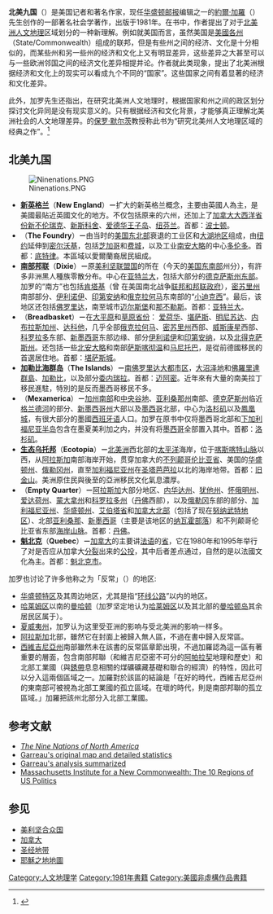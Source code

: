'''北美九国'''（{{lang-en|''Nine Nations of North America''}}）是美国记者和著名作家，现任[[华盛顿邮报|华盛顿邮报]]编辑之一的[[約爾·加羅|約爾·加羅]]（{{lang|en|Joel Garreau}}）先生创作的一部著名社会学著作，出版于1981年。在书中，作者提出了对于[[北美洲|北美洲]][[人文地理|人文地理]]区域划分的一种新理解。例如就美国而言，虽然美国是[[美国各州|美國各州]]（State/Commonwealth）组成的联邦，但是有些州之间的经济、文化是十分相似的，而某些州和另一些州的经济和文化上又有明显差异，这些差异之大甚至可以与一些欧洲邻国之间的经济文化差异相提并论。作者就此类现象，提出了北美洲根据经济和文化上的现实可以看成九个不同的“国家”。这些国家之间有着显著的经济和文化差异。

此外，加罗先生还指出，在研究北美洲人文地理时，根据国家和州之间的政区划分探讨文化异同是没有现实意义的。只有根据经济和文化背景，才能够真正理解北美洲社会的人文地理差异。{{tsl|en|Mayville State University|梅维尔州立大学}}的[[保罗·默尔茨|保罗·默尔茨]]教授称此书为“研究北美州人文地理区域的经典之作”。<ref>{{Cite web |url=http://www.online.masu.nodak.edu/divisions/hssdiv/meartz/online/intro_ninenations.htm |title=World Regional Geography & Anthropology: Notes<!-- Bot generated title --> |accessdate=2010-05-04 |archive-date=2008-08-28 |archive-url=https://web.archive.org/web/20080828062443/http://www.online.masu.nodak.edu/divisions/hssdiv/meartz/online/intro_ninenations.htm |dead-url=yes }}</ref>

== 北美九国 ==
[[File:Ninenations.PNG|thumb]]

* '''[[新英格兰|新英格兰]]'''（'''New England'''）'''－'''扩大的新英格兰概念，主要由英國人為主，是美國最貼近英國文化的地方。不仅包括原来的六州，还加上了[[加拿大大西洋省份|加拿大大西洋省份]][[新不伦瑞克|新不伦瑞克]]、[[新斯科舍|新斯科舍]]、[[愛德華王子島|爱德华王子岛]]、[[纽芬兰省|纽芬兰]]。首都：[[波士顿|波士顿]]。
* '''{{tsl|en|The Foundry (United States region)|北部工业国}}'''（'''The Foundry'''）'''－'''由当时的[[美国东北部|美国东北部]]衰退的工业区和[[大湖地区|大湖地区]]组成，由[[纽约|纽约]]延伸到[[密尔沃基|密尔沃基]]，包括[[芝加哥|芝加哥]]和[[费城|费城]]，以及工业[[南安大略|南安大略]]的中心[[多伦多|多伦多]]。首都：[[底特律|底特律]]。本區域以愛爾蘭裔居民組成。
* '''[[迪克西|南部邦联]]'''（'''Dixie'''）'''－'''原[[美利坚联盟国|美利坚联盟国]]的所在（今天的[[美國東南部|美国东南部]]州分），有許多非洲黑人種族零散分布。中心在[[亚特兰大|亚特兰大]]，包括大部分的[[德克萨斯州|德克萨斯州东部]]。 加罗的“南方”也包括[[肯塔基|肯塔基]]（曾 在美国南北战争[[肯德基|联邦和邦联政府]]），[[密苏里州|密苏里州]]南部部分、[[伊利诺伊|伊利诺伊]]、[[印第安纳州|印第安纳]]和[[俄克拉何马|俄克拉何马]]东南部的“[[小迪克斯_(俄克拉荷马州)|小迪克西]]”。最后，该地区还包括[[佛罗里达|佛罗里达]]，南至城市[[迈尔斯堡海滩_(佛罗里达州)|迈尔斯堡]]和[[那不勒斯_(佛罗里达州)|那不勒斯]]。首都：[[亚特兰大|亚特兰大]]。
* '''{{tsl|en|Breadbasket|北美粮仓}}'''（'''Breadbasket'''）'''－'''在[[大平原|大平原]]和[[草原省份|草原省份]]： [[爱荷华|爱荷华]]、[[堪萨斯|堪萨斯]]、[[明尼蘇達州|明尼苏达]]、[[内布拉斯加州|内布拉斯加州]]、[[達科他縣_(內布拉斯加州)|达科他]]，几乎全部[[俄克拉何马|俄克拉何马]]、[[密苏里州|密苏里州]]西部、[[威斯康星|威斯康星]]西部、[[科羅拉多州|科罗拉多]]东部、[[新墨西哥|新墨西哥]]东部边缘、部分[[伊利诺伊|伊利诺伊]]和[[印第安纳州|印第安纳]]，以及[[德克薩斯州|北得克萨斯州]]。还包括一些[[安大略省|北安大略]]和南部[[萨斯喀彻温|萨斯喀彻温]]和[[马尼托巴|马尼托巴]]，是從前德國移民的首選居住地。首都：[[堪萨斯城_(密苏里州)|堪萨斯城]]。
* '''[[加勒比地区|加勒比海群岛]]'''（'''The Islands'''）'''－'''[[南佛罗里达|南佛罗里达大都市区]]，[[大沼泽地市|大沼泽地]]和[[佛羅里達群島|佛羅里達群島]]、[[加勒比|加勒比]]，以及部分[[委内瑞拉|委内瑞拉]]。首都：[[迈阿密|迈阿密]]。近年來有大量的南美拉丁移民進駐，特別的是反而墨西哥移民不多。
* '''{{tsl|en|Mexamerica|墨亞美利加}}'''（'''Mexamerica'''）'''－'''[[加州|加州]][[南加州|南部]]和[[中央谷地|中央谷地]]、[[亚利桑那州|亚利桑那州]]南部、[[德克萨斯州|德克萨斯州]]临近[[格蘭德河|格兰德河]]的部分、[[新墨西哥州|新墨西哥州]]大部以及[[墨西哥|墨西哥]]北部，中心为[[洛杉矶|洛杉矶]]以及[[鳳凰城|鳳凰城]]，有很大部分的墨國[[西班牙语|西班牙语]]人口。加罗在原书中仅将墨西哥北部和[[下加利福尼亚半岛|下加利福尼亚半岛]]包含在墨夏美利加之内，并没有将[[墨西哥|墨西哥]]全部置入其中。首都：[[洛杉矶|洛杉矶]]。
* '''[[生态乌托邦|生态乌托邦]]'''（'''Ecotopia'''）'''－'''[[北美洲|北美洲]]西北部的[[太平洋|太平洋]]海岸，位于[[喀斯喀特山脉|喀斯喀特山脉]]以西，从[[阿拉斯加|阿拉斯加]]南部海岸开始，贯穿加拿大的[[不列颠哥伦比亚|不列颠哥伦比亚省]]、美国的[[华盛顿州|华盛顿州]]、[[俄勒冈州|俄勒冈州]]，直至[[加利福尼亚州|加利福尼亚州]]在[[聖塔芭芭拉郡|圣塔芭芭拉]]以北的海岸地带。首都：[[旧金山|旧金山]]。美洲原住民與後至的亞洲移民文化氣息濃厚。
* '''{{tsl|en|Empty Quarter (North America)|北美无人区}}'''（'''Empty Quarter'''）'''－'''[[阿拉斯加|阿拉斯加]]大部分地区、[[内华达州|内华达州]]、[[犹他州|犹他州]]、[[怀俄明州|怀俄明州]]、[[爱达荷州|爱达荷州]]、[[蒙大拿州|蒙大拿州]]和[[科羅拉多州|科罗拉多州]]（[[丹佛|丹佛]]西部），以及[[俄勒冈|俄勒冈]]东部的部分、[[加利福尼亚州|加利福尼亚州]]、[[华盛顿州|华盛顿州]]、[[艾伯塔省|艾伯塔省]]和[[加拿大北部|加拿大北部]]（包括了现在[[努纳武特地区|努纳武特地区]]）、北部[[亚利桑那|亚利桑那]]、[[新墨西哥|新墨西哥]]（主要是该地区的[[納瓦霍人|纳瓦霍部落]]）和不列颠哥伦比亚省东部[[海岸山脈|海岸山脉]]。首都：[[丹佛|丹佛]]。
* '''[[魁北克|魁北克]]'''（'''Quebec'''）'''－'''[[加拿大|加拿大]]的主要讲[[加拿大法語|法语]]的[[省|省]]，它在1980年和1995年举行了对是否应从加拿大[[魁北克独立运动|分裂]]出来的[[魁北克獨立運動|公投]]，其中后者差点通过，自然的是以法國文化為主。首都：[[魁北克市|魁北克市]]。 

加罗也讨论了许多他称之为「反常」（{{lang|en|aberrations}}）的地区:
* [[华盛顿特区|华盛顿特区]]及其周边地区，尤其是指“[[495号州际公路_(首都环线)|环线公路]]”以内的地区。
* [[哈莱姆区|哈莱姆区]]以南的[[曼哈顿|曼哈顿]]（加罗坚定地认为[[哈莱姆区|哈莱姆区]]以及其北部的[[曼哈顿岛|曼哈顿岛]]其余居民区属于{{tsl|en|The Foundry (United States region)|北部工业国}}）。
* [[夏威夷州|夏威夷州]]，加罗认为这里受亚洲的影响与受北美洲的影响一样多。
* [[阿拉斯加|阿拉斯加]]北部，雖然它在封面上被歸入無人區，不過在書中歸入反常區。
* [[西維吉尼亞州|西維吉尼亞州]]南部雖然未在該書的反常區章節出現，不過加羅認為這一區有著重要的層面，包含南部邦聯（和維吉尼亞密不可分的[[阿帕拉契山脈|阿帕拉契]]地理和歷史）和北部工業國（與[[銹帶|銹帶]]息息相關的煤礦礦藏基礎和聯合的經濟）的特性，因此可以分入這兩個區域之一。加羅對於該區的結論是「在好的時代，西維吉尼亞州的東南部可被視為北部工業國的孤立區域。在壞的時代，則是南部邦聯的孤立區域。」加羅把該州北部分入北部工業國。

== 参考文献 ==
{{Reflist}}
{{refbegin}}
* [https://web.archive.org/web/20050508082928/http://www.garreau.com/main.cfm?action=book&id=3 ''The Nine Nations of North America'']{{en}}
* [https://web.archive.org/web/20100306033935/http://www.harpercollege.edu/~mhealy/g101ilec/namer/nac/nacnine/na9intro/nacninfr.htm Garreau's original map and detailed statistics]{{en}}
* [https://web.archive.org/web/20100619170614/http://csiss.org/classics/content/18 Garreau's analysis summarized]{{en}}
* [http://www.massinc.org/index.php?id=417 Massachusetts Institute for a New Commonwealth: The 10 Regions of US Politics]{{Wayback|url=http://www.massinc.org/index.php?id=417 |date=20090828012318 }}{{en}}
{{refend}}

== 参见 ==
* [[美利坚合众国|美利坚合众国]]
* [[加拿大|加拿大]]
* [[圣经地带|圣经地带]]
* [[耶穌之地地圖|耶穌之地地圖]]

[[Category:人文地理学|Category:人文地理学]]
[[Category:1981年書籍|Category:1981年書籍]]
[[Category:美國非虛構作品書籍|Category:美國非虛構作品書籍]]